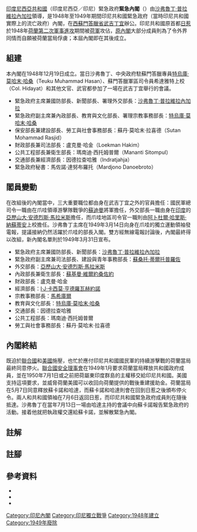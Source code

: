 {{NoteTA
|G1=Melayu
}}
{{Infobox government cabinet
| cabinet_name            = 沙弗魯丁緊急內閣<br>''Kabinet Darurat''
| cabinet_type            = 
| cabinet_number          = 臨時
| jurisdiction            = 印尼
| flag                    = Flag of Indonesia.svg
| flag_border             = true
| incumbent               = [[印度尼西亞|印度尼西亞]][[印度尼西亞內閣列表|政府（行政機構）]]
| image                   = Coat of Arms of Indonesia Garuda Pancasila.svg |size=140px 
| caption                 = 
| date_formed             = {{Start date|1948|12|19|df=y}} 
| date_dissolved          = {{End date|1949|07|13|df=y}}
| government_head         = [[沙弗魯丁·普拉維拉內加拉|沙弗魯丁·普拉維拉內加拉]]
| government_head_history = 
| state_head              = [[蘇卡諾|蘇卡諾]] 
| members_number          = 
| former_members_number   = 
| total_number            = 
| political_party         = 
| legislature_status      = 
| opposition_cabinet      = 
| opposition_party        = 
| opposition_leader       = 
| election                = 
| last_election           = 
| legislature_term        = 
| budget                  = 
| advice_and_consent1     = 
| advice_and_consent2     = 
| incoming_formation      = 
| outgoing_formation      = 
| previous                = [[第一屆哈達內閣|第一屆哈達內閣]]
| successor               = [[第一屆哈達內閣|第一屆哈達內閣]]
}}

[[印度尼西亞共和國|印度尼西亞共和國]]（印度尼西亞／印尼）緊急政府'''緊急內閣'''（{{lang-id|Kabinet Darurat}}）由[[沙弗魯丁·普拉維拉內加拉|沙弗魯丁·普拉維拉內加拉]]領導，是1948年至1949年期間印尼共和國緊急政府（當時印尼共和國實際上的流亡政府）內閣，在[[西蘇門答臘省|西蘇門答臘省]][[武吉丁宜_(西蘇門答臘省)|武吉丁宜]]辦公。印尼共和國原首都[[日惹|日惹]]於1948年[[荷蘭|荷蘭]][[烏鴉行動|第二次軍事進攻]]期間被[[荷軍|荷軍]]攻佔，[[第一屆哈達內閣|原內閣]]大部分成員則為了令外界同情而自願被荷蘭當局俘虜；本屆內閣即在其後成立{{sfn|Ricklefs|1982|p=218}}。

== 組建 ==
本內閣在1948年12月19日成立。當日沙弗魯丁、中央政府駐蘇門答臘專員[[特烏庫·莫哈末·哈桑|特烏庫·莫哈末·哈桑]]（Teuku Muhammad Hasan）、蘇門答臘軍區司令員希達雅特上校（Col. Hidayat）和其他文官、武官都參加了一場在武吉丁宜舉行的會議{{sfn|Simanjuntak|2003|p=74}}。

*緊急政府主席兼國防部長、新聞部長、署理外交部長：[[沙弗魯丁·普拉維拉內加拉|沙弗魯丁·普拉維拉內加拉]]
*緊急政府副主席兼內政部長、教育與文化部長、署理宗教事務部長：[[特烏庫·莫哈末·哈桑|特烏庫·莫哈末·哈桑]]
*保安部長兼建設部長、勞工與社會事務部長：蘇丹·莫哈末·拉喜德（Sutan Mohammad Rasjid）
*財政部長兼司法部長：盧克曼·哈金（Loekman Hakim）
*公共工程部長兼衛生部長：瑪南迪·西托姆普爾（Mananti Sitompul）
*交通部長兼經濟部長{{efn|或譯社會福利部長；負責公共供給品供給事宜。}}：因德拉查哈雅（Indratjahja）
*緊急政府秘書：馬佐諾·達努布羅托（Mardjono Danoebroto）

== 閣員變動 ==
在改組後的內閣當中，三大重要職位都由身在武吉丁宜之外的官員擔任：國民軍總司令一職由在爪哇領導游擊隊戰爭的[[蘇迪曼|蘇迪曼]]將軍擔任，外交部長一職由身在[[印度|印度]]的[[亞歷山大·安德烈斯·馬拉米斯|亞歷山大·安德烈斯·馬拉米斯]]擔任，而爪哇地區司令官一職則由[[阿卜杜爾·哈里斯·納蘇蒂安|阿卜杜爾·哈里斯·納蘇蒂安]]上校擔任。沙弗魯丁主席在1949年3月14日向身在爪哇的獨立運動領袖發電報，提議接納仍然活躍於爪哇的部長入閣。雙方經無線電報討論後，內閣最終得以改組，新內閣名單則於1949年3月31日宣布{{sfn|Simanjuntak|2003|p=76}}。

*緊急政府主席兼國防部長、新聞部長：[[沙弗魯丁·普拉維拉內加拉|沙弗魯丁·普拉維拉內加拉]]
*緊急政府副主席兼司法部長、建設與青年事務部長：[[蘇桑托·蒂爾托普羅佐|蘇桑托·蒂爾托普羅佐]]
*外交部長：[[亞歷山大·安德烈斯·馬拉米斯|亞歷山大·安德烈斯·馬拉米斯]]
*內政部長兼衛生部長：[[蘇基曼·維爾約桑佐約|蘇基曼·維爾約桑佐約]]
*財政部長：盧克曼·哈金
*經濟部長：[[伊格納蒂烏斯·約瑟夫·卡西莫·亨德羅瓦赫約諾|I·J·卡西莫·亨德羅瓦赫約諾]]
*宗教事務部長：[[馬希庫爾|馬希庫爾]]
*教育與文化部長：[[特烏庫·莫哈末·哈桑|特烏庫·莫哈末·哈桑]]
*交通部長：因德拉查哈雅
*公共工程部長：瑪南迪·西托姆普爾
*勞工與社會事務部長：蘇丹·莫哈末·拉喜德

== 內閣終結 ==
既迫於[[聯合國|聯合國]]和[[美國|美國]]施壓，也忙於應付印尼共和國國民軍的持續游擊戰的荷蘭當局最終同意停火。[[聯合國安全理事會|聯合國安全理事會]]在1949年1月要求荷蘭當局釋放共和國政府成員，並在1950年7月1日或之前把荷屬東印度群島的主權移交給印尼共和國。美國支持這項要求，並威脅荷蘭美國可以收回向荷蘭提供的戰後重建援助金。荷蘭當局在5月7日同意釋放蘇卡諾和哈達，而蘇卡諾和哈達則會在回到日惹之後頒布停火令。兩人和共和國領袖在7月6日返回日惹，而印尼共和國緊急政府成員則在隨後抵達。沙弗魯丁在當年7月13日一場由哈達主持的會議中向蘇卡諾報告緊急政府的活動。接着他就把執政權交還給蘇卡諾，並解散緊急內閣{{sfn|Ricklefs|1982|p=219}}{{sfn|Simanjuntak|2003|p=81-83}}。

== 註解 ==
{{notelist|iger=}}

== 註腳 ==
{{reflist|colwidth=30em}}

== 參考資料 ==
* {{Cite book| last=Kahin| first=George McTurnan| year= 1952| title=Nationalism and Revolution in Indonesia| url=https://archive.org/details/nationalismrevol0000kahi| publisher=Cornell University Press| location =Ithaca, New York| isbn=0-8014-9108-8}}
* {{cite book | last=Ricklefs | first=M. C. | year=1982 | title=''A History of Modern Indonesia'' | publisher=Macmillan Southeast Asian reprint | isbn=0-333-24380-3 |ref=harv }}
* {{Cite book | first = P. N. H. | last = Simanjuntak | title = Kabinet-Kabinet Republik Indonesia: Dari Awal Kemerdekaan Sampai Reformasi | publisher = Djambatan | place = Jakarta | year = 2003 | language = id | isbn = 979-428-499-8 | postscript = . | ref = harv}}

[[Category:印尼內閣|Category:印尼內閣]]
[[Category:印尼獨立戰爭|Category:印尼獨立戰爭]]
[[Category:1948年建立|Category:1948年建立]]
[[Category:1949年廢除|Category:1949年廢除]]